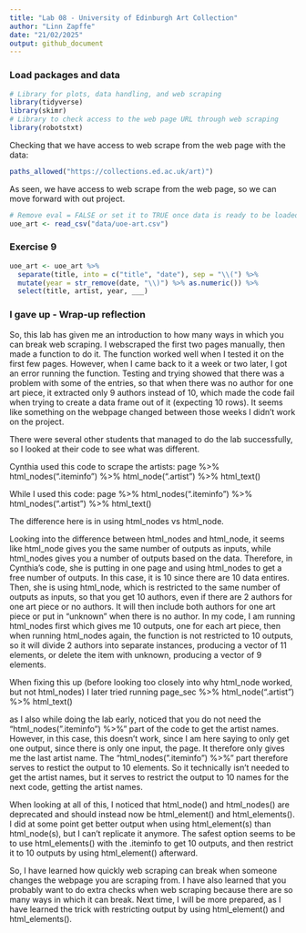 ```yaml
---
title: "Lab 08 - University of Edinburgh Art Collection"
author: "Linn Zapffe"
date: "21/02/2025"
output: github_document
---
```


### Load packages and data

```r
# Library for plots, data handling, and web scraping
library(tidyverse) 
library(skimr)
# Library to check access to the web page URL through web scraping
library(robotstxt)
```

Checking that we have access to web scrape from the web page with the data:
```r
paths_allowed("https://collections.ed.ac.uk/art)")
```

As seen, we have access to web scrape from the web page, so we can move forward with out project.




```r
# Remove eval = FALSE or set it to TRUE once data is ready to be loaded
uoe_art <- read_csv("data/uoe-art.csv")
```

### Exercise 9

```r
uoe_art <- uoe_art %>%
  separate(title, into = c("title", "date"), sep = "\\(") %>%
  mutate(year = str_remove(date, "\\)") %>% as.numeric()) %>%
  select(title, artist, year, ___)
```



### I gave up - Wrap-up reflection

So, this lab has given me an introduction to how many ways in which you can break web scraping. I webscraped the first two pages manually, then made a function to do it. The function worked well when I tested it on the first few pages. However, when I came back to it a week or two later, I got an error running the function. Testing and trying showed that there was a problem with some of the entries, so that when there was no author for one art piece, it extracted only 9 authors instead of 10, which made the code fail when trying to create a data frame out of it (expecting 10 rows). It seems like something on the webpage changed between those weeks I didn't work on the project.

There were several other students that managed to do the lab successfully, so I looked at their code to see what was different.

Cynthia used this code to scrape the artists:
page %>%
  html_nodes(".iteminfo") %>%
  html_node(".artist") %>%
  html_text()
  
While I used this code:
page %>%
  html_nodes(".iteminfo") %>%
  html_nodes(".artist") %>%
  html_text()
  
The difference here is in using html_nodes vs html_node.

Looking into the difference between html_nodes and html_node, it seems like html_node gives you the same number of outputs as inputs, while html_nodes gives you a number of outputs based on the data. Therefore, in Cynthia's code, she is putting in one page and using html_nodes to get a free number of outputs. In this case, it is 10 since there are 10 data entires. Then, she is using html_node, which is restricted to the same number of outputs as inputs, so that you get 10 authors, even if there are 2 authors for one art piece or no authors. It will then include both authors for one art piece or put in "unknown" when there is no author. In my code, I am running html_nodes first which gives me 10 outputs, one for each art piece, then when running html_nodes again, the function is not restricted to 10 outputs, so it will divide 2 authors into separate instances, producing a vector of 11 elements, or delete the item with unknown, producing a vector of 9 elements.

When fixing this up (before looking too closely into why html_node worked, but not html_nodes) I later tried running 
page_sec %>%
  html_node(".artist") %>%
  html_text()

as I also while doing the lab early, noticed that you do not need the "html_nodes(".iteminfo") %>%" part of the code to get the artist names. However, in this case, this doesn't work, since I am here saying to only get one output, since there is only one input, the page. It therefore only gives me the last artist name. The "html_nodes(".iteminfo") %>%" part therefore serves to restict the output to 10 elements. So it technically isn't needed to get the artist names, but it serves to restrict the output to 10 names for the next code, getting the artist names.

When looking at all of this, I noticed that html_node() and html_nodes() are deprecated and should instead now be html_element() and html_elements(). I did at some point get better output when using html_element(s) than html_node(s), but I can't replicate it anymore. The safest option seems to be to use html_elements() with the .iteminfo to get 10 outputs, and then restrict it to 10 outputs by using html_element() afterward.

So, I have learned how quickly web scraping can break when someone changes the webpage you are scraping from. I have also learned that you probably want to do extra checks when web scraping because there are so many ways in which it can break. Next time, I will be more prepared, as I have learned the trick with restricting output by using html_element() and html_elements().